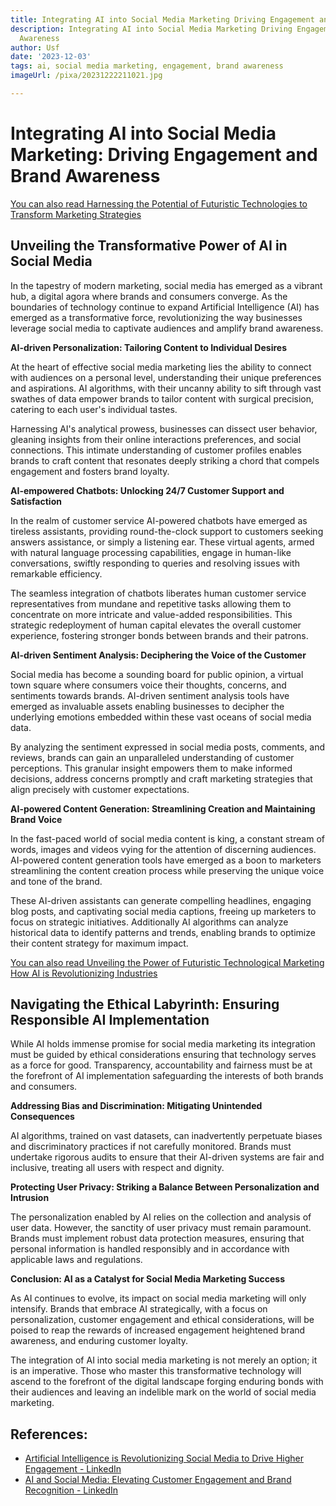 ```yaml
---
title: Integrating AI into Social Media Marketing Driving Engagement and Brand Awareness
description: Integrating AI into Social Media Marketing Driving Engagement and Brand
  Awareness
author: Usf
date: '2023-12-03'
tags: ai, social media marketing, engagement, brand awareness
imageUrl: /pixa/20231222211021.jpg

---
```

# Integrating AI into Social Media Marketing: Driving Engagement and Brand Awareness

[You  can also  read Harnessing the Potential of Futuristic Technologies to Transform Marketing Strategies](Harnessing%20the%20Potential%20of%20Futuristic%20Technologies%20to%20Transform%20Marketing%20Strategies)


## Unveiling the Transformative Power of AI in Social Media

In the tapestry of modern marketing, social media has emerged as a vibrant hub,  a digital agora where  brands and consumers converge. As the  boundaries of technology continue to expand  Artificial Intelligence (AI) has emerged as a transformative force,  revolutionizing the way businesses leverage social media to captivate audiences and amplify brand awareness.

**AI-driven Personalization: Tailoring Content to  Individual Desires**

At the heart of effective social media marketing lies the ability to connect  with audiences on  a personal level, understanding their unique preferences and  aspirations. AI algorithms, with their uncanny ability to  sift through vast  swathes of data empower brands to tailor content with surgical precision, catering  to each user's individual tastes.

Harnessing AI's analytical prowess, businesses can dissect user behavior, gleaning insights from  their online interactions preferences, and social connections. This intimate  understanding of customer profiles enables brands to craft content  that resonates deeply striking a chord that compels engagement and fosters brand loyalty.

**AI-empowered Chatbots: Unlocking 24/7 Customer Support and Satisfaction**

In the realm of customer service AI-powered  chatbots  have emerged as tireless assistants, providing round-the-clock support to customers seeking answers assistance, or  simply a listening  ear. These virtual agents, armed with natural language processing capabilities,  engage in human-like conversations,  swiftly responding to queries and resolving issues with remarkable efficiency.

The seamless integration of chatbots liberates human customer service representatives from mundane and repetitive tasks allowing  them to concentrate  on more intricate and value-added responsibilities. This strategic redeployment of human capital elevates the overall customer experience, fostering stronger bonds between brands and their patrons.

**AI-driven Sentiment Analysis: Deciphering the Voice of the Customer**

Social media has become  a sounding board  for public opinion, a virtual town square where  consumers voice  their thoughts, concerns,  and sentiments towards brands. AI-driven sentiment analysis tools have emerged as  invaluable assets enabling businesses to decipher the underlying emotions embedded within  these vast oceans of  social media data.

By analyzing the sentiment expressed in social media posts,  comments,  and reviews,  brands can gain an unparalleled understanding of customer perceptions. This granular insight empowers them to make informed decisions, address concerns promptly and craft marketing strategies that align precisely  with customer expectations.

**AI-powered Content  Generation: Streamlining Creation and Maintaining Brand Voice**

In the fast-paced world of social  media content is  king, a constant stream of words,  images and  videos vying for the attention of discerning audiences. AI-powered content generation tools have emerged as a boon to  marketers streamlining the content creation process while preserving the unique voice and tone of the brand.

These AI-driven assistants can generate compelling headlines, engaging blog posts, and captivating social media captions, freeing up marketers to focus on strategic initiatives. Additionally  AI  algorithms can analyze  historical data to identify patterns  and trends, enabling brands to optimize their content  strategy for maximum impact.

[You can also  read Unveiling the Power of Futuristic Technological Marketing How AI  is Revolutionizing Industries](Unveiling%20the%20Power%20of%20Futuristic%20Technological%20Marketing%20How%20AI%20is%20Revolutionizing%20Industries)


##  Navigating the Ethical Labyrinth: Ensuring Responsible AI Implementation

While AI  holds immense promise for social media marketing its integration  must  be guided by ethical considerations  ensuring that technology serves as  a force for good.  Transparency, accountability  and fairness must be at the forefront of AI implementation safeguarding the interests of both brands and consumers.

**Addressing Bias and Discrimination: Mitigating Unintended Consequences**

AI algorithms, trained on vast datasets, can inadvertently perpetuate biases and discriminatory practices if not carefully monitored. Brands must undertake rigorous audits to ensure that their AI-driven systems are fair and inclusive, treating all users with respect and dignity.

**Protecting User  Privacy: Striking a Balance Between Personalization and Intrusion**

The personalization enabled by AI relies on the collection and analysis  of user data. However, the sanctity of user privacy must  remain paramount. Brands must implement  robust data  protection measures, ensuring that personal information is handled responsibly and in accordance with applicable laws  and regulations.

**Conclusion: AI as a Catalyst for Social Media Marketing Success**

As AI continues  to  evolve, its impact  on social media marketing will only intensify. Brands that embrace AI strategically, with a focus on personalization, customer  engagement and  ethical considerations, will be  poised to reap the rewards of increased engagement  heightened brand  awareness, and enduring customer loyalty.

The integration of  AI into social media marketing is not merely an option; it is an imperative. Those who master this transformative technology will ascend to the forefront  of the digital landscape forging enduring  bonds with their audiences and leaving an indelible mark on the world of social media marketing.

## References:
- [Artificial Intelligence is Revolutionizing Social Media to Drive Higher Engagement - LinkedIn](https://www.linkedin.com/pulse/artificial-intelligence-revolutionizing-social-media-drive-higher-y0gnf)
- [AI and Social Media: Elevating Customer Engagement and Brand Recognition - LinkedIn](https://www.linkedin.com/pulse/ai-social-media-elevating-customer-engagement-brand-kamal-vaswani)
